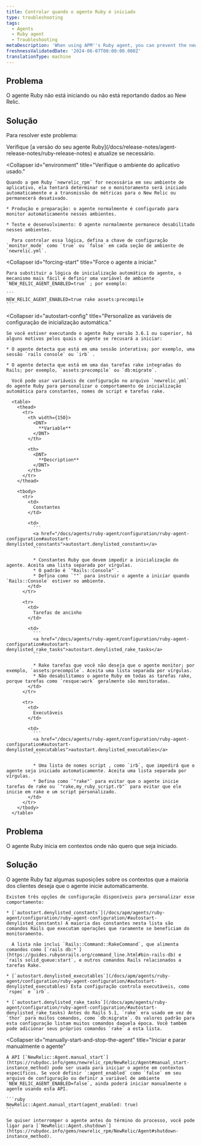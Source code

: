 ```yaml
---
title: Controlar quando o agente Ruby é iniciado
type: troubleshooting
tags:
  - Agents
  - Ruby agent
  - Troubleshooting
metaDescription: 'When using APM''s Ruby agent, you can prevent the newrelic_rpm gem from starting, or force it to start if it is not reporting data.'
freshnessValidatedDate: '2024-06-07T00:00:00.000Z'
translationType: machine
---
```


## Problema

O agente Ruby não está iniciando ou não está reportando dados ao New Relic.

## Solução

Para resolver este problema:

<CollapserGroup>
  <Collapser
    id="version-3-6-1-or-later"
    title="Verifique a versão do seu agente Ruby."
  >
    Verifique [a versão do seu agente Ruby](/docs/release-notes/agent-release-notes/ruby-release-notes) e atualize se necessário.
  </Collapser>

  <Collapser
    id="environment"
    title="Verifique o ambiente do aplicativo usado."
  >
    Quando a gem Ruby `newrelic_rpm` for necessária em seu ambiente de aplicativo, ela tentará determinar se o monitoramento será iniciado automaticamente e a transmissão de métricas para o New Relic ou permanecerá desativado.

    * Produção e preparação: o agente normalmente é configurado para monitor automaticamente nesses ambientes.

    * Teste e desenvolvimento: O agente normalmente permanece desabilitado nesses ambientes.

      Para controlar essa lógica, defina a chave de configuração `monitor_mode` como `true` ou `false` em cada seção de ambiente de `newrelic.yml`.
  </Collapser>

  <Collapser
    id="forcing-start"
    title="Force o agente a iniciar."
  >
    Para substituir a lógica de inicialização automática do agente, o mecanismo mais fácil é definir uma variável de ambiente `NEW_RELIC_AGENT_ENABLED=true` ; por exemplo:

    ```
    NEW_RELIC_AGENT_ENABLED=true rake assets:precompile
    ```
  </Collapser>

  <Collapser
    id="autostart-config"
    title="Personalize as variáveis de configuração de inicialização automática."
  >
    Se você estiver executando o agente Ruby versão 3.6.1 ou superior, há alguns motivos pelos quais o agente se recusará a iniciar:

    * O agente detecta que está em uma sessão interativa; por exemplo, uma sessão `rails console` ou `irb` .

    * O agente detecta que está em uma das tarefas rake integradas do Rails; por exemplo, `assets:precompile` ou `db:migrate`.

      Você pode usar variáveis de configuração no arquivo `newrelic.yml` do agente Ruby para personalizar o comportamento de inicialização automática para constantes, nomes de script e tarefas rake.

      <table>
        <thead>
          <tr>
            <th width={150}>
              <DNT>
                **Variable**
              </DNT>
            </th>

            <th>
              <DNT>
                **Description**
              </DNT>
            </th>
          </tr>
        </thead>

        <tbody>
          <tr>
            <td>
              Constantes
            </td>

            <td>
              ```
              <a href="/docs/agents/ruby-agent/configuration/ruby-agent-configuration#autostart-denylisted_constants">autostart.denylisted_constants</a>
              ```

              * Constantes Ruby que devem impedir a inicialização do agente. Aceita uma lista separada por vírgulas.
              * O padrão é `"Rails::Console"`.
              * Defina como `""` para instruir o agente a iniciar quando `Rails::Console` estiver no ambiente.
            </td>
          </tr>

          <tr>
            <td>
              Tarefas de ancinho
            </td>

            <td>
              ```
              <a href="/docs/agents/ruby-agent/configuration/ruby-agent-configuration#autostart-denylisted_rake_tasks">autostart.denylisted_rake_tasks</a>
              ```

              * Rake tarefas que você não deseja que o agente monitor; por exemplo, `assets:precompile`. Aceita uma lista separada por vírgulas.
              * Não desabilitamos o agente Ruby em todas as tarefas rake, porque tarefas como `resque:work` geralmente são monitoradas.
            </td>
          </tr>

          <tr>
            <td>
              Executáveis
            </td>

            <td>
              ```
              <a href="/docs/agents/ruby-agent/configuration/ruby-agent-configuration#autostart-denylisted_executables">autostart.denylisted_executables</a>
              ```

              * Uma lista de nomes script , como `irb`, que impedirá que o agente seja iniciado automaticamente. Aceita uma lista separada por vírgulas.
              * Defina como `"rake"` para evitar que o agente inicie tarefas de rake ou `"rake,my_ruby_script.rb"` para evitar que ele inicie em rake e um script personalizado.
            </td>
          </tr>
        </tbody>
      </table>
  </Collapser>
</CollapserGroup>

## Problema

O agente Ruby inicia em contextos onde não quero que seja iniciado.

## Solução

<CollapserGroup>
  <Collapser
    id="configure-where-the-agent-starts"
    title="Personalize sua configuração para controlar quando o agente é iniciado"
  >
    O agente Ruby faz algumas suposições sobre os contextos que a maioria dos clientes deseja que o agente inicie automaticamente.

    Existem três opções de configuração disponíveis para personalizar esse comportamento:

    * [`autostart.denylisted_constants`](/docs/apm/agents/ruby-agent/configuration/ruby-agent-configuration/#autostart-denylisted_constants) A maioria das constantes nesta lista são comandos Rails que executam operações que raramente se beneficiam do monitoramento.

      A lista não inclui `Rails::Command::RakeCommand`, que alimenta comandos como [`rails db:*`](https://guides.rubyonrails.org/command_line.html#bin-rails-db) e `rails solid_queue:start`, e outros comandos Rails relacionados a tarefas Rake.

    * [`autostart.denylisted_executables`](/docs/apm/agents/ruby-agent/configuration/ruby-agent-configuration/#autostart-denylisted_executables) Esta configuração controla executáveis, como `rspec` e `irb`.

    * [`autostart.denylisted_rake_tasks`](/docs/apm/agents/ruby-agent/configuration/ruby-agent-configuration/#autostart-denylisted_rake_tasks) Antes do Rails 5.1, `rake` era usado em vez de `thor` para muitos comandos, como `db:migrate`. Os valores padrão para esta configuração listam muitos comandos daquela época. Você também pode adicionar seus próprios comandos `rake` a esta lista.
  </Collapser>

  <Collapser
    id="manually-start-and-stop-the-agent"
    title="Iniciar e parar manualmente o agente"
  >
    A API [`NewRelic::Agent.manual_start`](https://rubydoc.info/gems/newrelic_rpm/NewRelic/Agent#manual_start-instance_method) pode ser usada para iniciar o agente em contextos específicos. Se você definir `:agent_enabled` como `false` em seu arquivo de configuração ou definir a variável de ambiente `NEW_RELIC_AGENT_ENABLED=false`, ainda poderá iniciar manualmente o agente usando esta API.

    ```ruby
    NewRelic::Agent.manual_start(agent_enabled: true)
    ```

    Se quiser interromper o agente antes do término do processo, você pode ligar para [`NewRelic::Agent.shutdown`](https://rubydoc.info/gems/newrelic_rpm/NewRelic/Agent#shutdown-instance_method).
  </Collapser>
</CollapserGroup>